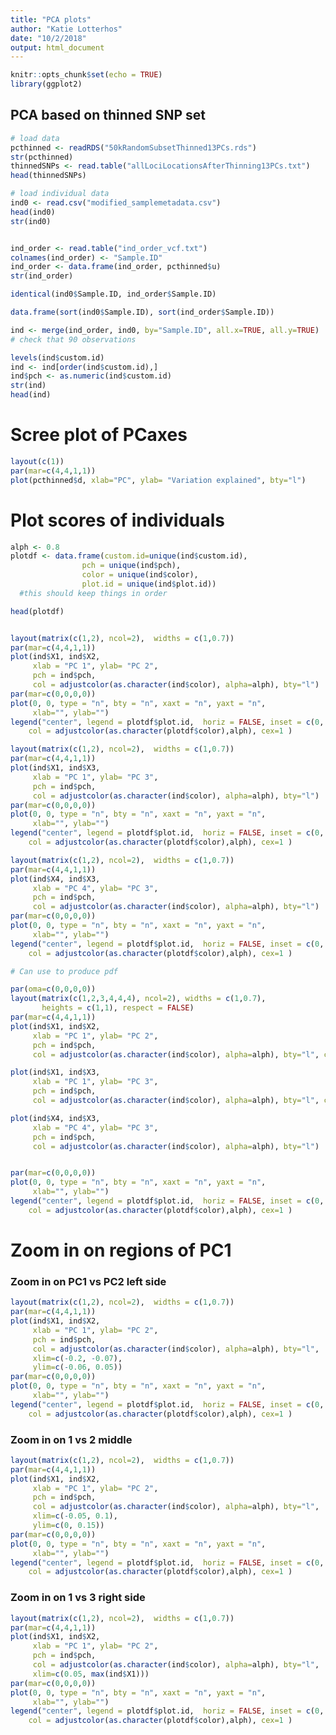 ```yaml
---
title: "PCA plots"
author: "Katie Lotterhos"
date: "10/2/2018"
output: html_document
---
```


```r
knitr::opts_chunk$set(echo = TRUE)
library(ggplot2)
```

## PCA based on thinned SNP set


```r
# load data
pcthinned <- readRDS("50kRandomSubsetThinned13PCs.rds")
str(pcthinned)
thinnedSNPs <- read.table("allLociLocationsAfterThinning13PCs.txt")
head(thinnedSNPs)

# load individual data
ind0 <- read.csv("modified_samplemetadata.csv")
head(ind0)
str(ind0)


ind_order <- read.table("ind_order_vcf.txt")
colnames(ind_order) <- "Sample.ID"
ind_order <- data.frame(ind_order, pcthinned$u)
str(ind_order)

identical(ind0$Sample.ID, ind_order$Sample.ID)

data.frame(sort(ind0$Sample.ID), sort(ind_order$Sample.ID))

ind <- merge(ind_order, ind0, by="Sample.ID", all.x=TRUE, all.y=TRUE)
# check that 90 observations

levels(ind$custom.id)
ind <- ind[order(ind$custom.id),]
ind$pch <- as.numeric(ind$custom.id)
str(ind)
head(ind)
```

# Scree plot of PCaxes
```r
layout(c(1))
par(mar=c(4,4,1,1))
plot(pcthinned$d, xlab="PC", ylab= "Variation explained", bty="l")
```

# Plot scores of individuals
```r
alph <- 0.8
plotdf <- data.frame(custom.id=unique(ind$custom.id), 
                pch = unique(ind$pch),
                color = unique(ind$color),
                plot.id = unique(ind$plot.id))
  #this should keep things in order

head(plotdf)


layout(matrix(c(1,2), ncol=2),  widths = c(1,0.7)) 
par(mar=c(4,4,1,1))
plot(ind$X1, ind$X2,
     xlab = "PC 1", ylab= "PC 2", 
     pch = ind$pch, 
     col = adjustcolor(as.character(ind$color), alpha=alph), bty="l")
par(mar=c(0,0,0,0))
plot(0, 0, type = "n", bty = "n", xaxt = "n", yaxt = "n",
     xlab="", ylab="")
legend("center", legend = plotdf$plot.id,  horiz = FALSE, inset = c(0, 0), bty = "n", pch = plotdf$pch, 
    col = adjustcolor(as.character(plotdf$color),alph), cex=1 )

layout(matrix(c(1,2), ncol=2),  widths = c(1,0.7)) 
par(mar=c(4,4,1,1))
plot(ind$X1, ind$X3,
     xlab = "PC 1", ylab= "PC 3", 
     pch = ind$pch, 
     col = adjustcolor(as.character(ind$color), alpha=alph), bty="l")
par(mar=c(0,0,0,0))
plot(0, 0, type = "n", bty = "n", xaxt = "n", yaxt = "n",
     xlab="", ylab="")
legend("center", legend = plotdf$plot.id,  horiz = FALSE, inset = c(0, 0), bty = "n", pch = plotdf$pch, 
    col = adjustcolor(as.character(plotdf$color),alph), cex=1 )

layout(matrix(c(1,2), ncol=2),  widths = c(1,0.7)) 
par(mar=c(4,4,1,1))
plot(ind$X4, ind$X3,
     xlab = "PC 4", ylab= "PC 3", 
     pch = ind$pch, 
     col = adjustcolor(as.character(ind$color), alpha=alph), bty="l")
par(mar=c(0,0,0,0))
plot(0, 0, type = "n", bty = "n", xaxt = "n", yaxt = "n",
     xlab="", ylab="")
legend("center", legend = plotdf$plot.id,  horiz = FALSE, inset = c(0, 0), bty = "n", pch = plotdf$pch, 
    col = adjustcolor(as.character(plotdf$color),alph), cex=1 )
```

```r
# Can use to produce pdf

par(oma=c(0,0,0,0))
layout(matrix(c(1,2,3,4,4,4), ncol=2), widths = c(1,0.7),
       heights = c(1,1), respect = FALSE)
par(mar=c(4,4,1,1))
plot(ind$X1, ind$X2,
     xlab = "PC 1", ylab= "PC 2", 
     pch = ind$pch, 
     col = adjustcolor(as.character(ind$color), alpha=alph), bty="l", cex=1.5)

plot(ind$X1, ind$X3,
     xlab = "PC 1", ylab= "PC 3", 
     pch = ind$pch, 
     col = adjustcolor(as.character(ind$color), alpha=alph), bty="l", cex=1.5)

plot(ind$X4, ind$X3,
     xlab = "PC 4", ylab= "PC 3", 
     pch = ind$pch, 
     col = adjustcolor(as.character(ind$color), alpha=alph), bty="l")


par(mar=c(0,0,0,0))
plot(0, 0, type = "n", bty = "n", xaxt = "n", yaxt = "n",
     xlab="", ylab="")
legend("center", legend = plotdf$plot.id,  horiz = FALSE, inset = c(0, 0), bty = "n", pch = plotdf$pch, 
    col = adjustcolor(as.character(plotdf$color),alph), cex=1 )
```

# Zoom in on regions of PC1

### Zoom in on PC1 vs PC2 left side
```r
layout(matrix(c(1,2), ncol=2),  widths = c(1,0.7)) 
par(mar=c(4,4,1,1))
plot(ind$X1, ind$X2,
     xlab = "PC 1", ylab= "PC 2", 
     pch = ind$pch, 
     col = adjustcolor(as.character(ind$color), alpha=alph), bty="l",
     xlim=c(-0.2, -0.07),
     ylim=c(-0.06, 0.05))
par(mar=c(0,0,0,0))
plot(0, 0, type = "n", bty = "n", xaxt = "n", yaxt = "n",
     xlab="", ylab="")
legend("center", legend = plotdf$plot.id,  horiz = FALSE, inset = c(0, 0), bty = "n", pch = plotdf$pch, 
    col = adjustcolor(as.character(plotdf$color),alph), cex=1 )
```

### Zoom in on 1 vs 2 middle
```r
layout(matrix(c(1,2), ncol=2),  widths = c(1,0.7)) 
par(mar=c(4,4,1,1))
plot(ind$X1, ind$X2,
     xlab = "PC 1", ylab= "PC 2", 
     pch = ind$pch, 
     col = adjustcolor(as.character(ind$color), alpha=alph), bty="l",
     xlim=c(-0.05, 0.1),
     ylim=c(0, 0.15))
par(mar=c(0,0,0,0))
plot(0, 0, type = "n", bty = "n", xaxt = "n", yaxt = "n",
     xlab="", ylab="")
legend("center", legend = plotdf$plot.id,  horiz = FALSE, inset = c(0, 0), bty = "n", pch = plotdf$pch, 
    col = adjustcolor(as.character(plotdf$color),alph), cex=1 )
```
### Zoom in on 1 vs 3 right side
```r
layout(matrix(c(1,2), ncol=2),  widths = c(1,0.7)) 
par(mar=c(4,4,1,1))
plot(ind$X1, ind$X2,
     xlab = "PC 1", ylab= "PC 2", 
     pch = ind$pch, 
     col = adjustcolor(as.character(ind$color), alpha=alph), bty="l",
     xlim=c(0.05, max(ind$X1)))
par(mar=c(0,0,0,0))
plot(0, 0, type = "n", bty = "n", xaxt = "n", yaxt = "n",
     xlab="", ylab="")
legend("center", legend = plotdf$plot.id,  horiz = FALSE, inset = c(0, 0), bty = "n", pch = plotdf$pch, 
    col = adjustcolor(as.character(plotdf$color),alph), cex=1 )

```
